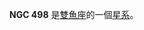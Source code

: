 {{NGCInfoBox|NGCID=NGC 498|發現者=威廉·帕森思|發現日期=1856年10月23日|其他編號=MCG 5-4-37,NPM1G +33.0043|曆元=J2000.0|赤經=1時23分11.2秒|赤緯=33°29'24"|星座=雙魚座|星體=星系|星等=14.3|表面亮度=12.7|藍等=15.3}}

'''NGC 498''' 是[[雙魚座|雙魚座]]的一個[[星系|星系]]。

{{NGCReference|498}}
{{Catalogs|NGC=498}}

{{Galaxy-stub}}